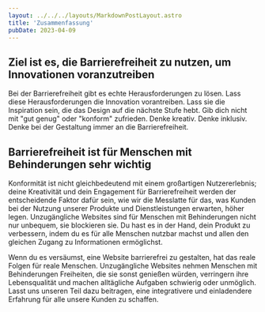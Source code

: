 ```yaml
---
layout: ../../../layouts/MarkdownPostLayout.astro
title: 'Zusammenfassung'
pubDate: 2023-04-09
---
```


## Ziel ist es, die Barrierefreiheit zu nutzen, um Innovationen voranzutreiben

Bei der Barrierefreiheit gibt es echte Herausforderungen zu lösen. Lass diese
Herausforderungen die Innovation vorantreiben. Lass sie die Inspiration sein,
die das Design auf die nächste Stufe hebt. Gib dich nicht mit "gut genug" oder
"konform" zufrieden. Denke kreativ. Denke inklusiv. Denke bei der Gestaltung
immer an die Barrierefreiheit.

## Barrierefreiheit ist für Menschen mit Behinderungen sehr wichtig

Konformität ist nicht gleichbedeutend mit einem großartigen Nutzererlebnis; deine
Kreativität und dein Engagement für Barrierefreiheit werden der entscheidende
Faktor dafür sein, wie wir die Messlatte für das, was Kunden bei der Nutzung
unserer Produkte und Dienstleistungen erwarten, höher legen. Unzugängliche Websites
sind für Menschen mit Behinderungen nicht nur unbequem, sie blockieren sie. Du
hast es in der Hand, dein Produkt zu verbessern, indem du es für alle Menschen
nutzbar machst und allen den gleichen Zugang zu Informationen ermöglichst.

Wenn du es versäumst, eine Website barrierefrei zu gestalten, hat das reale Folgen
für reale Menschen. Unzugängliche Websites nehmen Menschen mit Behinderungen
Freiheiten, die sie sonst genießen würden, verringern ihre Lebensqualität und
machen alltägliche Aufgaben schwierig oder unmöglich. Lasst uns unseren Teil dazu
beitragen, eine integrativere und einladendere Erfahrung für alle unsere Kunden
zu schaffen.

